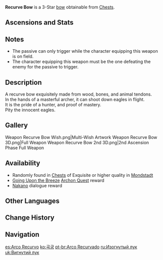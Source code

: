 {{Weapon Infobox
|id             = 15303
|image          = <gallery>
Weapon Recurve Bow.png|Base
Weapon Recurve Bow 2nd.png|2nd Ascension
</gallery>
|type           = Bow
|releaseDate    = 2020-09-28
|rarity         = 3
|base_atk       = 38
|2nd_stat_type  = HP
|2nd_stat       = 10.2%
|passive        = Cull the Weak
|effect         = Defeating an opponent restores (var1)% HP.
|eff_rank1_var1 = 8
|eff_rank2_var1 = 10
|eff_rank3_var1 = 12
|eff_rank4_var1 = 14
|eff_rank5_var1 = 16
|eff_att1       = Healing
|obtain         = Chests
|obtain2        = Quests
|quest          = Going Upon the Breeze
|obtain3        = Dialogue
|npc            = Nakano
}}
{{Description|It is said that this bow can shoot down eagles in flight, but ultimately how true that is depends on the skill of the archer.}}
'''Recurve Bow''' is a 3-Star [[bow]] obtainable from [[Chests]].

==Ascensions and Stats==
{{Weapon Ascensions and Stats
|ascendMat1 = Fetters of the Dandelion Gladiator
|ascendMat2 = Chains of the Dandelion Gladiator
|ascendMat3 = Shackles of the Dandelion Gladiator
|ascendMat4 = Dream of the Dandelion Gladiator
|bossMat1   = Chaos Device
|bossMat2   = Chaos Circuit
|bossMat3   = Chaos Core
|commonMat1 = Divining Scroll
|commonMat2 = Sealed Scroll
|commonMat3 = Forbidden Curse Scroll
}}

==Notes==
* The passive can only trigger while the character equipping this weapon is on field.
* The character equipping this weapon must be the one defeating the enemy for the passive to trigger.

==Description==
A recurve bow exquisitely made from wood, bones, and animal tendons.<br />
In the hands of a masterful archer, it can shoot down eagles in flight.<br />
It is the pride of a hunter, and proof of mastery.<br />
Pity the innocent eagles.

==Gallery==
<gallery hideaddbutton="true" captionalign="center">
Weapon Recurve Bow Wish.png|Multi-Wish Artwork
Weapon Recurve Bow 3D.png|Full Weapon
Weapon Recurve Bow 2nd 3D.png|2nd Ascension Phase Full Weapon
</gallery>

==Availability==
*Randomly found in [[Chests]] of Exquisite or higher quality in [[Mondstadt]]
*[[Going Upon the Breeze]] [[Archon Quest]] reward
*[[Nakano]] dialogue reward

==Other Languages==
{{Other Languages
|en      = Recurve Bow
|zhs     = 反曲弓
|zhs_rm  = Fǎnqūgōng
|zht     = 反曲弓
|zht_rm  = Fǎnqūgōng
|zh_tl   = Recurve Bow
|ja      = リカーブボウ
|ja_rm   = Rikaabubou
|ja_tl   = Recurve Bow
|ko      = 곡궁
|ko_rm   = Gokgung
|ko_tl   = Recurve Bow
|es      = Arco Recurvo
|es_tl   = Recurve Bow
|fr      = Arc courbé
|fr_tl   = Curved Bow
|ru      = Изогнутый лук
|ru_tl   = Recurve Bow
|th      = Recurve Bow
|vi      = Cung Phản Khúc
|vi_tl   = Recurve Bow
|de      = Reflexbogen
|de_tl   = Reflex Bow
|id      = Recurve Bow
|pt      = Arco Recurvado
|pt_tl   = 
}}

==Change History==
{{Change History|1.0}}

==Navigation==
{{Weapon Navbox|type=Bows}}

[[es:Arco Recurvo]]
[[ko:곡궁]]
[[pt-br:Arco Recurvado]]
[[ru:Изогнутый лук]]
[[uk:Вигнутий лук]]